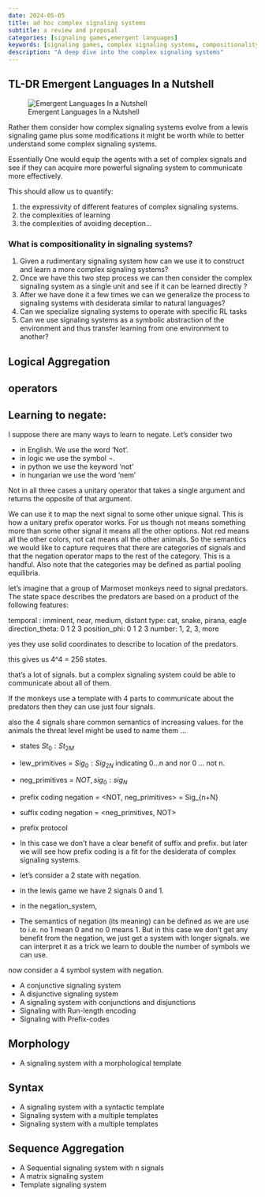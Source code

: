 ```yaml
---
date: 2024-05-05
title: ad hoc complex signaling systems
subtitle: a review and proposal
categories: [signaling games,emergent languages] 
keywords: [signaling games, complex signaling systems, compositionality, communication protocols]
description: "A deep dive into the complex signaling systems"
---
```


::: {.callout-note}
## TL-DR Emergent Languages In a Nutshell

![Emergent Languages In a Nutshell](/images/in_the_nut_shell_coach_retouched.jpg)

:::


Rather them consider how complex signaling systems evolve from a lewis signaling game plus some modifications it might be worth while to better understand some complex signaling systems.

Essentially One would equip the agents with a set of complex signals and see if they can acquire more powerful signaling system to communicate more effectively.

This should allow us to quantify:

1. the expressivity of different features of complex signaling systems.
2. the complexities of learning
3. the complexities of avoiding deception...


::: {.callout-note}
### What is compositionality in signaling systems?

1. Given a rudimentary signaling system how can we use it to construct and learn a more complex signaling systems?
2. Once we have this two step process we can then consider the complex signaling system as a single unit and see if it can be learned directly ?
3. After we have done it a few times we can we generalize the process to signaling systems with desiderata similar to natural languages?
4. Can we specialize signaling systems to operate with specific RL tasks
5. Can we use signaling systems as a symbolic abstraction of the environment and thus transfer learning from one environment to another?

:::


## Logical Aggregation 

## operators 

## Learning to negate:

I suppose there are many ways to learn to negate. Let's consider two 

- in English. We use the word 'Not'. 
- in logic we use the symbol $\neg$.
- in python we use the keyword 'not'
- in hungarian we use the word 'nem' 

Not in all three cases a unitary operator that takes a single argument and returns the opposite of that argument.

We can use it to map the next signal to some other unique signal. This is how a unitary prefix operator works.
For us though not means something more than some other signal it means all the other options. Not red means all the other colors, not cat means all the other animals. So the semantics we would like to capture requires that there are categories of signals and that the negation operator maps to the rest of the category. This is a handful. Also note that the categories may be defined as partial pooling equilibria.

let's imagine that a group of Marmoset monkeys need to signal predators. The state space describes the predators are based on a product of the following features:

temporal :   imminent, near, medium, distant
type:        cat, snake, pirana, eagle
direction_theta: 0 1 2 3
position_phi:   0 1 2 3
number: 1, 2, 3, more


yes they use solid coordinates to describe to location of the predators.

this gives us 4^4 = 256 states.

that's a lot of signals. but a complex signaling system could be able to communicate about all of them.

If the monkeys use a template with 4 parts to communicate about the predators then they can use just four signals. 

also the 4 signals share common semantics of increasing values.
for the animals the threat level might be used to name them ...





- states $St_0:St_{2M}$
- lew_primitives = $Sig_0:Sig_{2N}$ indicating 0...n and nor 0 ... not n.
- neg_primitives = $NOT, sig_0:sig_{N}$ 
- prefix coding negation = <NOT, neg_primitives> = Sig_{n+N} 
- suffix coding negation = <neg_primitives, NOT>
- prefix protocol


- In this case we don't have a clear benefit of suffix and prefix. but later we will see how prefix coding is a fit for the desiderata of complex signaling systems.

- let's consider a 2 state with negation. 
- in the lewis game we have 2 signals 0 and 1.
- in the negation_system,
- The semantics of negation (its meaning) can be defined as we are use to i.e. no 1 mean 0 and no 0 means 1. But in this case we don't get any benefit from the negation, we just get a system with longer signals.
 we can interpret it as a trick we learn to double the number of symbols we can use.

now consider a 4 symbol system with negation.


- A conjunctive signaling system
- A disjunctive signaling system
- A signaling system with conjunctions and disjunctions
- Signaling with Run-length encoding
- Signaling with Prefix-codes

## Morphology

- A signaling system with a morphological template

## Syntax

- A signaling system with a syntactic template
- Signaling system with a multiple templates
- Signaling system with a multiple templates


## Sequence Aggregation


- A Sequential signaling system with n signals
- A matrix signaling system
- Template signaling system



